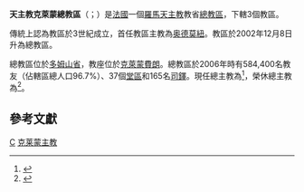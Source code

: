 {{Multiple issues|
{{Primarysources|time=2020-07-01T20:54:00+00:00}}
{{Refimprove|time=2020-07-01T20:54:00+00:00}}
}}
{{Infobox Roman Catholic diocese
|Roman Catholic Diocese of = 天主教克萊蒙總教區
|Latin name of diocese =Archidioecesis Claromontana
|border = catholic
|image =[[File:Cathedrale-clermont-vue-de-jaude.jpg|250px]]
|caption = 聖母升天主教座堂
|location = [[法國|法國]]
|territory =多姆山省
|population =584,400
|rite = [[羅馬禮|羅馬禮]]
|patron = [[圣奥德莫紐|圣奥德莫紐]]
|province = 克萊蒙
|established = 3世紀
|cathedral = [[克萊蒙費朗主教座堂|聖母升天主教座堂]]
|co=-cathedral =
|leadership = 總主教
|website =[https://clermont.catholique.fr/ 總教區官方網頁]
|pope = {{incumbent pope}}
|metropolitan = {{link-fr|方濟各·卡利斯|François Kalist}}
|coadjutor archbishop =
|auxiliary = 
|emeritus = {{link-fr|依玻里多·西蒙|Hippolyte Simon}}（榮休總主教）
|map = [[File:Archidiocèse_de_Clermont.svg|250px]]
|map_caption = 總教區管轄圖
}}
'''天主教克萊蒙總教區'''（{{lang-la|Archidioecesis Claromontana}}；{{lang-fr|Archidiocèse de Clermont}}）是[[法國|法國]]一個[[羅馬天主教|羅馬天主教]]教省[[總教區|總教區]]，下轄3個教區。

傳統上認為教區於3世紀成立，首任教區主教為[[奥德莫紐|奥德莫紐]]。教區於2002年12月8日升為總教區。

總教區位於[[多姆山省|多姆山省]]，教座位於[[克萊蒙費朗|克萊蒙費朗]]。總教區於2006年時有584,400名教友（佔轄區總人口96.7%）、37個[[堂區|堂區]]和165名[[司鐸|司鐸]]。現任總主教為{{link-fr|方濟各·卡利斯|François Kalist}}<ref>{{cite press release |title=Other Pontifical Acts, 20.09.2016 |url=https://press.vatican.va/content/salastampa/en/bollettino/pubblico/2016/09/20/160920d.html |publisher=Holy See Press Office |accessdate=2020-07-01 |archiveurl=https://web.archive.org/web/20200701204953/https://press.vatican.va/content/salastampa/en/bollettino/pubblico/2016/09/20/160920d.html |archivedate=2020-07-01 |language=en |date=2016-09-20 |dead-url=no }}</ref>，榮休總主教為{{link-fr|依玻里多·西蒙|Hippolyte Simon}}<ref>{{cite press release |title=Other Pontifical Acts, 17.03.2016 |url=https://press.vatican.va/content/salastampa/en/bollettino/pubblico/2016/03/17/160317e.html |publisher=Holy See Press Office |accessdate=2020-07-01 |archiveurl=https://web.archive.org/web/20200701205134/https://press.vatican.va/content/salastampa/en/bollettino/pubblico/2016/03/17/160317e.html |archivedate=2020-07-01 |language=en |date=2016-03-17 |dead-url=no }}</ref>。
 
== 參考文獻 ==
{{reflist}}

{{法國天主教教區}}
{{Authority control}}
[[Category:法國天主教教區|C]]
[[Category:克莱蒙主教|]]